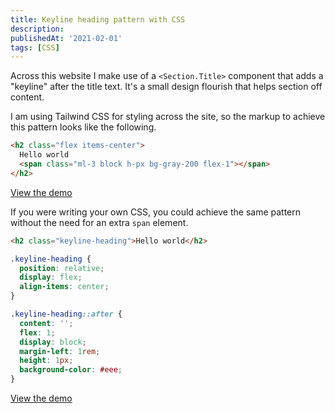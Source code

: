 ```yaml
---
title: Keyline heading pattern with CSS
description:
publishedAt: '2021-02-01'
tags: [CSS]
---
```


Across this website I make use of a `<Section.Title>` component that adds a "keyline" after the title text. It's a small design flourish that helps section off content.

I am using Tailwind CSS for styling across the site, so the markup to achieve this pattern looks like the following.

```html
<h2 class="flex items-center">
  Hello world
  <span class="ml-3 block h-px bg-gray-200 flex-1"></span>
</h2>
```

[View the demo](https://play.tailwindcss.com/zjVJBAaUqp)

If you were writing your own CSS, you could achieve the same pattern without the need for an extra `span` element.

```html
<h2 class="keyline-heading">Hello world</h2>
```

```css
.keyline-heading {
  position: relative;
  display: flex;
  align-items: center;
}

.keyline-heading::after {
  content: '';
  flex: 1;
  display: block;
  margin-left: 1rem;
  height: 1px;
  background-color: #eee;
}
```

[View the demo](https://codepen.io/alexcarpenter/pen/xxRbeoL)
